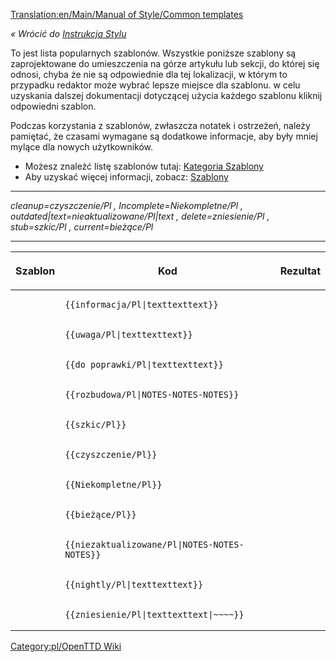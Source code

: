 [[Translation:en/Main/Manual of Style/Common templates]]

''« Wrócić do [[pl/Main/Instrukcja Stylów|Instrukcja Stylu]]''

To jest lista popularnych szablonów. Wszystkie poniższe szablony są zaprojektowane do umieszczenia na górze artykułu lub sekcji, do której się odnosi, chyba że nie są odpowiednie dla tej lokalizacji, w którym to przypadku redaktor może wybrać lepsze miejsce dla szablonu. w celu uzyskania dalszej dokumentacji dotyczącej użycia każdego szablonu kliknij odpowiedni szablon.

Podczas korzystania z szablonów, zwłaszcza notatek i ostrzeżeń, należy pamiętać, że czasami wymagane są dodatkowe informacje, aby były mniej mylące dla nowych użytkowników.

*Możesz znaleźć listę szablonów tutaj: [[:Category:pl/Szablony|Kategoria Szablony]]
*Aby uzyskać więcej informacji, zobacz: [[pl/Main/Szablony|Szablony]]


----
<!--Informacja/Pl|--><!--Szablony Oryginalne ''angielskie'' , aktualnie nie są przetłumaczone na język polski .-->''cleanup=czyszczenie/Pl , Incomplete=Niekompletne/Pl , outdated|text=nieaktualizowane/Pl|text , delete=zniesienie/Pl , stub=szkic/Pl , current=bieżące/Pl''
----

{|
!Szablon!!Kod!!Rezultat
|-
|{{en/S|informacja/Pl}}||<pre>{{informacja/Pl|texttexttext}}</pre>||{{pl/informacja|text "note"}}
|-
|{{en/S|uwaga/Pl}}||<pre>{{uwaga/Pl|texttexttext}}</pre>||{{pl/uwaga|text "warning"}}
|-
|{{en/S|do poprawki/Pl}}||<pre>{{do poprawki/Pl|texttexttext}}</pre>||{{pl/do poprawki|text "todo"| }}
|-
|{{en/S|rozbudowa/Pl}}||<pre>{{rozbudowa/Pl|NOTES-NOTES-NOTES}}</pre>||{{pl/rozbudowa|"expand"-NOTES|}}
|-
|{{en/S|szkic/Pl}}||<pre>{{szkic/Pl}}</pre>||{{pl/szkic| }}
|-
|{{en/S|czyszczenie/Pl}}||<pre>{{czyszczenie/Pl}}</pre>||{{pl/czyszczenie| }}
|-
|{{en/S|niekompletne/Pl}} ||<pre>{{Niekompletne/Pl}}</pre>||{{pl/niekompletne| }}
|-
|{{en/S|bieżące/Pl}}||<pre>{{bieżące/Pl}}</pre>||{{pl/bieżące| }}
|-
|{{en/S|nieaktualizowane/Pl}}||<pre>{{niezaktualizowane/Pl|NOTES-NOTES-NOTES}}</pre>||{{pl/nieaktualizowane|NOTES-NOTES-NOTES|}}
|-
|{{en/S|nightly/Pl}}||<pre>{{nightly/Pl|texttexttext}}</pre>||{{pl/nightly|texttexttext}}
|-
|{{en/S|zniesienie/Pl}}||<pre>{{zniesienie/Pl|texttexttext|~~~~}}</pre>||{{pl/zniesienie|texttexttext|[[en/Zojj|Zojj]] 11:21, 6 June 2007 (CEST)| }}
|}

<!--[[Category:OpenTTD Wiki]]--> [[Category:pl/OpenTTD Wiki]]
